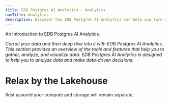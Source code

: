 ```yaml
---
title: EDB Postgres AI Analytics - Analytics
navTitle: Analytics
description: Discover how EDB Postgres AI Analytics can help you turn data into insights.
---
```


An Introduction to EDB Postgres AI Analytics.

_Corrall your data and then deep dive into it with EDB Postgres AI Analytics. This section provides an overview of the tools and features that help you to gather, analyze, and visualize data. EDB Postgres AI Analytics is designed to help you to analyze data and make data-driven decisions._

# Relax by the Lakehouse

Rest assured your compute and storage will remain separate.